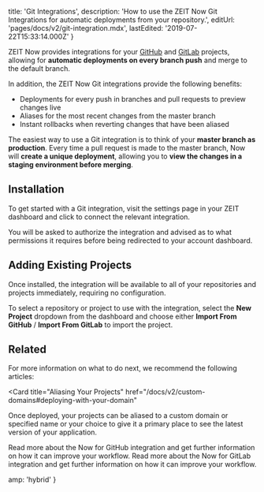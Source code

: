 
  title: 'Git Integrations',
  description:
    'How to use the ZEIT Now Git Integrations for automatic deployments from your repository.',
  editUrl: 'pages/docs/v2/git-integration.mdx',
  lastEdited: '2019-07-22T15:33:14.000Z'
}

ZEIT Now provides integrations for your [GitHub](https://github.com) and [GitLab](https://gitlab.com) projects, allowing for **automatic deployments on every branch push** and merge to the default branch.

In addition, the ZEIT Now Git integrations provide the following benefits:

- Deployments for every push in branches and pull requests to preview changes live
- Aliases for the most recent changes from the master branch
- Instant rollbacks when reverting changes that have been aliased

The easiest way to use a Git integration is to think of your **master branch as production**. Every time a pull request is made to the master branch, Now will **create a unique deployment**, allowing you to **view the changes in a staging environment before merging**.

## Installation

To get started with a Git integration, visit the settings page in your ZEIT dashboard and click to connect the relevant integration.

You will be asked to authorize the integration and advised as to what permissions it requires before being redirected to your account dashboard.

## Adding Existing Projects

Once installed, the integration will be available to all of your repositories and projects immediately, requiring no configuration.

To select a repository or project to use with the integration, select the **New Project** dropdown from the dashboard and choose either **Import From GitHub** / **Import From GitLab** to import the project.

## Related

For more information on what to do next, we recommend the following articles:

<Card
  title="Aliasing Your Projects"
  href="/docs/v2/custom-domains#deploying-with-your-domain"
>
  Once deployed, your projects can be aliased to a custom domain or specified
  name or your choice to give it a primary place to see the latest version of
  your application.
</Card>

<Card title="Now for GitHub" href="/docs/v2/advanced/now-for-github">
  Read more about the Now for GitHub integration and get further information on
  how it can improve your workflow.
</Card>

<Card title="Now for GitLab" href="/docs/v2/advanced/now-for-gitlab">
  Read more about the Now for GitLab integration and get further information on
  how it can improve your workflow.
</Card>


  amp: 'hybrid'
}
